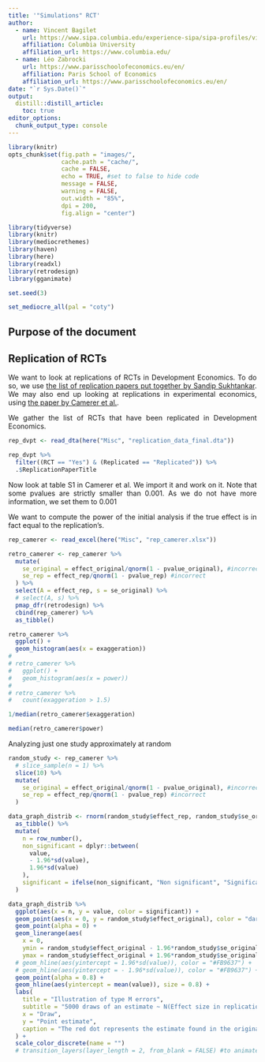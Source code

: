 ```yaml
---
title: '"Simulations" RCT'
author:
  - name: Vincent Bagilet 
    url: https://www.sipa.columbia.edu/experience-sipa/sipa-profiles/vincent-bagilet
    affiliation: Columbia University
    affiliation_url: https://www.columbia.edu/
  - name: Léo Zabrocki 
    url: https://www.parisschoolofeconomics.eu/en/
    affiliation: Paris School of Economics
    affiliation_url: https://www.parisschoolofeconomics.eu/en/
date: "`r Sys.Date()`"
output: 
  distill::distill_article:
    toc: true
editor_options: 
  chunk_output_type: console
---
```


<style>
body {
text-align: justify}
</style>

```r
library(knitr)
opts_chunk$set(fig.path = "images/",
               cache.path = "cache/",
               cache = FALSE,
               echo = TRUE, #set to false to hide code
               message = FALSE,
               warning = FALSE,
               out.width = "85%",
               dpi = 200,
               fig.align = "center")  
```  

```r
library(tidyverse) 
library(knitr) 
library(mediocrethemes)
library(haven)
library(here)
library(readxl)
library(retrodesign)
library(gganimate)

set.seed(3)

set_mediocre_all(pal = "coty")
```

## Purpose of the document

## Replication of RCTs

We want to look at replications of RCTs in Development Economics. To do so, we use [the list of replication papers put together by Sandip Sukhtankar](https://www.aeaweb.org/articles?id=10.1257/aer.p20171120). We may also end up looking at replications in experimental economics, using [the paper by Camerer et al.](https://www.science.org/doi/10.1126/science.aaf0918).

We gather the list of RCTs that have been replicated in Development Economics.

```r
rep_dvpt <- read_dta(here("Misc", "replication_data_final.dta"))

rep_dvpt %>% 
  filter((RCT == "Yes") & (Replicated == "Replicated")) %>% 
  .$ReplicationPaperTitle
```


Now look at table S1 in Camerer et al. We import it and work on it. Note that some pvalues are strictly smaller than 0.001. As we do not have more information, we set them to 0.001

We want to compute the power of the initial analysis if the true effect is in fact equal to the replication's.

```r
rep_camerer <- read_excel(here("Misc", "rep_camerer.xlsx"))

retro_camerer <- rep_camerer %>% 
  mutate(
    se_original = effect_original/qnorm(1 - pvalue_original), #incorrect
    se_rep = effect_rep/qnorm(1 - pvalue_rep) #incorrect
  ) %>% 
  select(A = effect_rep, s = se_original) %>% 
  # select(A, s) %>% 
  pmap_dfr(retrodesign) %>% 
  cbind(rep_camerer) %>% 
  as_tibble()

retro_camerer %>%
  ggplot() +
  geom_histogram(aes(x = exaggeration))
# 
# retro_camerer %>% 
#   ggplot() +
#   geom_histogram(aes(x = power))
# 
# retro_camerer %>% 
#   count(exaggeration > 1.5)

1/median(retro_camerer$exaggeration)

median(retro_camerer$power)
```


Analyzing just one study approximately at random

```r
random_study <- rep_camerer %>% 
  # slice_sample(n = 1) %>%
  slice(10) %>% 
  mutate(
    se_original = effect_original/qnorm(1 - pvalue_original), #incorrect
    se_rep = effect_rep/qnorm(1 - pvalue_rep) #incorrect
  ) 

data_graph_distrib <- rnorm(random_study$effect_rep, random_study$se_original, n = 5000) %>% 
  as_tibble() %>% 
  mutate(
    n = row_number(),
    non_significant = dplyr::between(
      value, 
      - 1.96*sd(value), 
      1.96*sd(value)
    ),
    significant = ifelse(non_significant, "Non significant", "Significant") 
  ) 

data_graph_distrib %>% 
  ggplot(aes(x = n, y = value, color = significant)) + 
  geom_point(aes(x = 0, y = random_study$effect_original), color = "darkred", size = 2) +
  geom_point(alpha = 0) +
  geom_linerange(aes(
    x = 0,
    ymin = random_study$effect_original - 1.96*random_study$se_original,
    ymax = random_study$effect_original + 1.96*random_study$se_original), color = "darkred") +
  # geom_hline(aes(yintercept = 1.96*sd(value)), color = "#FB9637") +
  # geom_hline(aes(yintercept = - 1.96*sd(value)), color = "#FB9637") +
  geom_point(alpha = 0.8) +
  geom_hline(aes(yintercept = mean(value)), size = 0.8) +
  labs(
    title = "Illustration of type M errors",
    subtitle = "5000 draws of an estimate ~ N(Effect size in replication, std err in original study)",
    x = "Draw",
    y = "Point estimate",
    caption = "The red dot represents the estimate found in the original study"
  ) +
  scale_color_discrete(name = "")
  # transition_layers(layer_length = 2, from_blank = FALSE) #to animate
```












